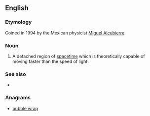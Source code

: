 ==English==

===Etymology===

Coined in 1994 by the Mexican physicist [[w:Miguel Alcubierre|Miguel Alcubierre]].

===Noun===
{{en-noun|head=[[warp]] [[bubble]]}}

# {{astrophysics|science fiction}} A detached region of [[spacetime]] which is theoretically capable of moving faster than the speed of light.

===See also===
* {{pedialite|Alcubierre drive}}

===Anagrams===
* [[bubble wrap#English|bubble wrap]]